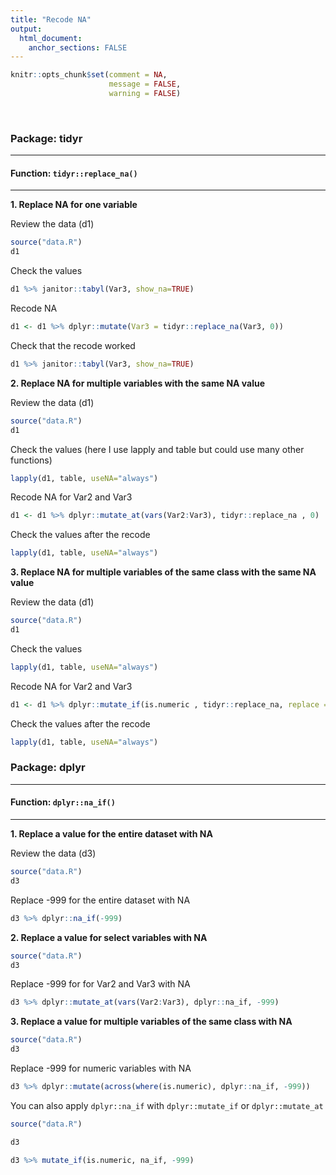 ```yaml
---
title: "Recode NA"
output: 
  html_document:
    anchor_sections: FALSE
---
```


```r
knitr::opts_chunk$set(comment = NA,
                      message = FALSE,
                      warning = FALSE)
```

<br>

### Package: tidyr

---

#### Function: `tidyr::replace_na()`

---

**1\. Replace NA for one variable**

Review the data (d1)

```r

source("data.R")
d1

```

Check the values

```r

d1 %>% janitor::tabyl(Var3, show_na=TRUE)

```

Recode NA

```r

d1 <- d1 %>% dplyr::mutate(Var3 = tidyr::replace_na(Var3, 0))

```

Check that the recode worked

```r

d1 %>% janitor::tabyl(Var3, show_na=TRUE)

```

**2\. Replace NA for multiple variables with the same NA value**

Review the data (d1)

```r

source("data.R")
d1

```

Check the values (here I use lapply and table but could use many other functions)

```r

lapply(d1, table, useNA="always")

```

Recode NA for Var2 and Var3

```r

d1 <- d1 %>% dplyr::mutate_at(vars(Var2:Var3), tidyr::replace_na , 0)

```

Check the values after the recode

```r

lapply(d1, table, useNA="always") 

```

**3\. Replace NA for multiple variables of the same class with the same NA value**

Review the data (d1)

```r

source("data.R")
d1

```

Check the values

```r

lapply(d1, table, useNA="always") 

```

Recode NA for Var2 and Var3

```r

d1 <- d1 %>% dplyr::mutate_if(is.numeric , tidyr::replace_na, replace = -999)

```

Check the values after the recode

```r

lapply(d1, table, useNA="always") 

```


### Package: dplyr

---

#### Function: `dplyr::na_if()`

---

**1\. Replace a value for the entire dataset with NA**

Review the data (d3)

```r

source("data.R")
d3

```

Replace -999 for the entire dataset with NA

```r

d3 %>% dplyr::na_if(-999)

```


**2\. Replace a value for select variables with NA**

```r

source("data.R")
d3

```

Replace -999 for for Var2 and Var3 with NA

```r

d3 %>% dplyr::mutate_at(vars(Var2:Var3), dplyr::na_if, -999) 

```

**3\. Replace a value for multiple variables of the same class with NA**

```r

source("data.R")
d3

```

Replace -999 for numeric variables with NA

```r

d3 %>% dplyr::mutate(across(where(is.numeric), dplyr::na_if, -999))

```

You can also apply `dplyr::na_if` with `dplyr::mutate_if` or `dplyr::mutate_at`

```r

source("data.R")

d3

```

```r

d3 %>% mutate_if(is.numeric, na_if, -999)

```


